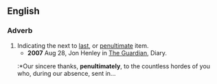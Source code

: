 ==English==

===Adverb===

{{en-adv|-}}

# Indicating the next to [[last]], or [[penultimate]] item. 
#*'''2007''' Aug 28,  Jon Henley in [[w:The Guardian|The Guardian]], Diary.
#:*Our sincere thanks, '''penultimately''', to the countless hordes of you who, during our absence, sent in...
